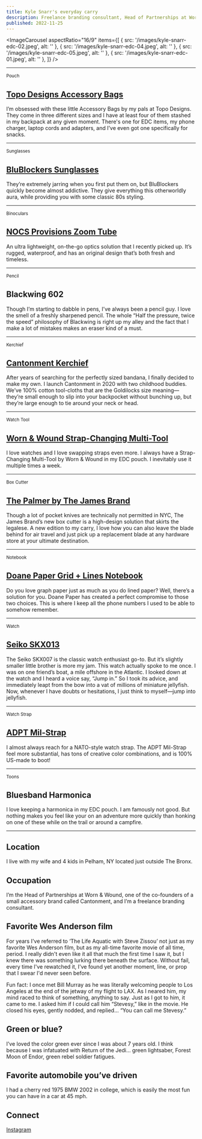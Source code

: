 ```yaml
---
title: Kyle Snarr's everyday carry
description: Freelance branding consultant, Head of Partnerships at Worn & Wound, and one of the co-founders of a small accessory brand called Cantonment
published: 2022-11-25
---
```


<ImageCarousel
  aspectRatio="16/9"
  items={[
    {
      src: '/images/kyle-snarr-edc-02.jpeg',
      alt: ''
    },
    {
      src: '/images/kyle-snarr-edc-04.jpeg',
      alt: ''
    },
    {
      src: '/images/kyle-snarr-edc-05.jpeg',
      alt: ''
    },
    {
      src: '/images/kyle-snarr-edc-01.jpeg',
      alt: ''
    },
  ]}
/>

---

<small>Pouch</small>
## [Topo Designs Accessory Bags](https://topodesigns.com/collections/accessory-bags)

I’m obsessed with these little Accessory Bags by my pals at Topo Designs. They come in three different sizes and I have at least four of them stashed in my backpack at any given moment. There's one for EDC items, my phone charger, laptop cords and adapters, and I’ve even got one specifically for snacks.

---

<small>Sunglasses</small>
## [BluBlockers Sunglasses](https://www.blublocker.com/)

They’re extremely jarring when you first put them on, but BluBlockers quickly become almost addictive. They give everything this otherworldly aura, while providing you with some classic 80s styling.

---

<small>Binoculars</small>
## [NOCS Provisions Zoom Tube](https://www.nocsprovisions.com/products/zoom-tube-8x32-monocular-telescope?variant=39359663702094)

An ultra lightweight, on-the-go optics solution that I recently picked up. It’s rugged, waterproof, and has an original design that’s both fresh and timeless.

---

<small>Pencil</small>
## Blackwing 602

Though I’m starting to dabble in pens, I’ve always been a pencil guy. I love the smell of a freshly sharpened pencil. The whole “Half the pressure, twice the speed” philosophy of Blackwing is right up my alley and the fact that I make a lot of mistakes makes an eraser kind of a must.

---

<small>Kerchief</small>
## [Cantonment Kerchief](https://cantonment.com/collections/all)

After years of searching for the perfectly sized bandana, I finally decided to make my own. I launch Cantonment in 2020 with two childhood buddies. We’ve 100% cotton tool-cloths that are the Goldilocks size meaning—they’re small enough to slip into your backpocket without bunching up, but they’re large enough to tie around your neck or head.

---

<small>Watch Tool</small>
## [Worn & Wound Strap-Changing Multi-Tool](https://wornandwound.com/introducing-strap-changing-multi-tool-wornwound/)

I love watches and I love swapping straps even more. I always have a Strap-Changing Multi-Tool by Worn & Wound in my EDC pouch. I inevitably use it multiple times a week.

---

<small>Box Cutter</small>
## [The Palmer by The James Brand](https://thejamesbrand.com/products/the-palmer)

Though a lot of pocket knives are technically not permitted in NYC, The James Brand’s new box cutter is a high-design solution that skirts the legalese. A new edition to my carry, I love how you can also leave the blade behind for air travel and just pick up a replacement blade at any hardware store at your ultimate destination.

---

<small>Notebook</small>
## [Doane Paper Grid + Lines Notebook](https://doanepaper.com/products/idea-journal-large)

Do you love graph paper just as much as you do lined paper? Well, there’s a solution for you. Doane Paper has created a perfect compromise to those two choices. This is where I keep all the phone numbers I used to be able to somehow remember.

---

<small>Watch</small>
## [Seiko SKX013](https://www.hodinkee.com/articles/seiko-skx013-dive-watch-value-propositionn)

The Seiko SKX007 is the classic watch enthusiast go-to. But it’s slightly smaller little brother is more my jam. This watch actually spoke to me once. I was on one friend’s boat, a mile offshore in the Atlantic. I looked down at the watch and I heard a voice say, “Jump in.” So I took its advice, and immediately leapt from the bow into a vat of millions of miniature jellyfish. Now, whenever I have doubts or hesitations, I just think to myself—jump into jellyfish.

---

<small>Watch Strap</small>
## [ADPT Mil-Strap](https://wornandwound.com/introducing-adpt-strap-american-made-nylon-watch-strap/)

I almost always reach for a NATO-style watch strap. The ADPT Mil-Strap feel more substantial, has tons of creative color combinations, and is 100% US-made to boot!

---

<small>Toons</small>
## Bluesband Harmonica

I love keeping a harmonica in my EDC pouch. I am famously not good. But nothing makes you feel like your on an adventure more quickly than honking on one of these while on the trail or around a campfire.

---

## Location

I live with my wife and 4 kids in Pelham, NY located just outside The Bronx.

## Occupation

I’m the Head of Partnerships at Worn & Wound, one of the co-founders of a small accessory brand called Cantonment, and I’m a freelance branding consultant.

## Favorite Wes Anderson film

For years I've referred to ‘The Life Aquatic with Steve Zissou’ not just as my favorite Wes Anderson film, but as my all-time favorite movie of all time, period. I really didn't even like it all that much the first time I saw it, but I knew there was something lurking there beneath the surface. Without fail, every time I've rewatched it, I've found yet another moment, line, or prop that I swear I'd never seen before.

Fun fact: I once met Bill Murray as he was literally welcoming people to Los Angeles at the end of the jetway of my flight to LAX. As I neared him, my mind raced to think of something, anything to say. Just as I got to him, it came to me. I asked him if I could call him “Stevesy,” like in the movie. He closed his eyes, gently nodded, and replied… “You can call me Stevesy.”

## Green or blue?

I’ve loved the color green ever since I was about 7 years old. I think because I was infatuated with Return of the Jedi… green lightsaber, Forest Moon of Endor, green rebel soldier fatigues.

## Favorite automobile you’ve driven

I had a cherry red 1975 BMW 2002 in college, which is easily the most fun you can have in a car at 45 mph.

## Connect

[Instagram](https://www.instagram.com/kyality/)
